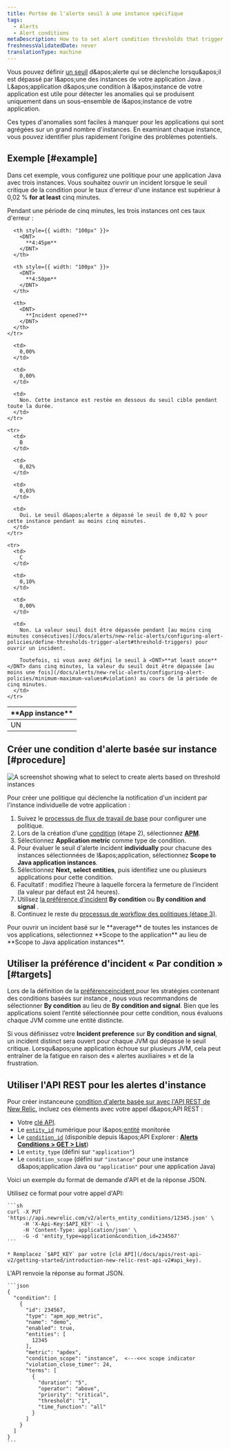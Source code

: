```yaml
---
title: Portée de l'alerte seuil à une instance spécifique
tags:
  - Alerts
  - Alert conditions
metaDescription: How to to set alert condition thresholds that trigger when they are breached by any of your Java app's instances.
freshnessValidatedDate: never
translationType: machine
---
```


Vous pouvez définir [un seuil](/docs/using-new-relic/welcome-new-relic/get-started/glossary#alert-threshold) d&amp;apos;alerte qui se déclenche lorsqu&amp;apos;il est dépassé par l&amp;apos;une des instances de votre application Java . L&amp;apos;application d&amp;apos;une condition à l&amp;apos;instance de votre application est utile pour détecter les anomalies qui se produisent uniquement dans un sous-ensemble de l&amp;apos;instance de votre application.

Ces types d&apos;anomalies sont faciles à manquer pour les applications qui sont agrégées sur un grand nombre d&apos;instances. En examinant chaque instance, vous pouvez identifier plus rapidement l’origine des problèmes potentiels.

## Exemple [#example]

Dans cet exemple, vous configurez une politique pour une application Java avec trois instances. Vous souhaitez ouvrir un incident lorsque le seuil critique de la condition pour le taux d&apos;erreur d&apos;une instance est supérieur à 0,02 % <DNT>**for at least**</DNT> cinq minutes.

Pendant une période de cinq minutes, les trois instances ont ces taux d&apos;erreur :

<table>
  <thead>
    <tr>
      <th style={{ width: "100px" }}>
        <DNT>
          **App instance**
        </DNT>
      </th>

      <th style={{ width: "100px" }}>
        <DNT>
          **4:45pm**
        </DNT>
      </th>

      <th style={{ width: "100px" }}>
        <DNT>
          **4:50pm**
        </DNT>
      </th>

      <th>
        <DNT>
          **Incident opened?**
        </DNT>
      </th>
    </tr>
  </thead>

  <tbody>
    <tr>
      <td>
        UN
      </td>

      <td>
        0,00%
      </td>

      <td>
        0,00%
      </td>

      <td>
        Non. Cette instance est restée en dessous du seuil cible pendant toute la durée.
      </td>
    </tr>

    <tr>
      <td>
        B
      </td>

      <td>
        0,02%
      </td>

      <td>
        0,03%
      </td>

      <td>
        Oui. Le seuil d&apos;alerte a dépassé le seuil de 0,02 % pour cette instance pendant au moins cinq minutes.
      </td>
    </tr>

    <tr>
      <td>
        C
      </td>

      <td>
        0,10%
      </td>

      <td>
        0,00%
      </td>

      <td>
        Non. La valeur seuil doit être dépassée pendant [au moins cinq minutes consécutives](/docs/alerts/new-relic-alerts/configuring-alert-policies/define-thresholds-trigger-alert#threshold-triggers) pour ouvrir un incident.

        Toutefois, si vous avez défini le seuil à <DNT>**at least once**</DNT> dans cinq minutes, la valeur du seuil doit être dépassée [au moins une fois](/docs/alerts/new-relic-alerts/configuring-alert-policies/minimum-maximum-values#violation) au cours de la période de cinq minutes.
      </td>
    </tr>
  </tbody>
</table>

## Créer une condition d&apos;alerte basée sur instance [#procedure]

<img title="Create alerts based on threshold instances" alt="A screenshot showing what to select to create alerts based on threshold instances" src="/images/alerts_screenshot-crop_thresholds-instances.webp" />

Pour créer une politique qui déclenche la notification d&apos;un incident par l&apos;instance individuelle de votre application :

1. Suivez le [processus de flux de travail de base](/docs/alerts/new-relic-alerts/configuring-alert-policies/alert-policy-workflow#alert-policy-process) pour configurer une politique.
2. Lors de la création d’une [condition](/docs/alerts/create-alert/create-alert-condition/alert-conditions) (étape 2), sélectionnez [<DNT>**APM**</DNT>](/docs/alerts/new-relic-alerts/configuring-alert-policies/select-product-targets-alert-condition).
3. Sélectionnez <DNT>**Application metric**</DNT> comme type de condition.
4. Pour évaluer le seuil d&apos;alerte incident <DNT>**individually**</DNT> pour chacune des instances sélectionnées de l&amp;apos;application, sélectionnez <DNT>**Scope to Java application instances**</DNT>.
5. Sélectionnez <DNT>**Next, select entities**</DNT>, puis identifiez une ou plusieurs applications pour cette condition.
6. Facultatif : modifiez l’heure à laquelle <InlinePopover type="alerts" />forcera la fermeture de l’incident (la valeur par défaut est 24 heures).
7. Utilisez [la préférence d’incident](/docs/alerts/new-relic-alerts/reviewing-alert-incidents/specify-when-new-relic-creates-incidents) <DNT>**By condition**</DNT> ou <DNT>**By condition and signal**</DNT> .
8. Continuez le reste du [processus de workflow des politiques (étape 3)](/docs/alerts/new-relic-alerts/configuring-alert-policies/alert-policy-workflow#alert-policy-process).

<Callout variant="tip">
  Pour ouvrir un incident basé sur le <DNT>**average**</DNT> de toutes les instances de vos applications, sélectionnez <DNT>**Scope to the application**</DNT> au lieu de <DNT>**Scope to Java application instances**</DNT>.
</Callout>

## Utiliser la préférence d&apos;incident « Par condition » [#targets]

Lors de la définition de la [préférenceincident ](/docs/alerts/new-relic-alerts/reviewing-alert-incidents/specify-when-new-relic-creates-incidents)pour les stratégies contenant des conditions basées sur instance , nous vous recommandons de sélectionner <DNT>**By condition**</DNT> au lieu de <DNT>**By condition and signal**</DNT>. Bien que les applications soient l’entité sélectionnée pour cette condition, nous évaluons chaque JVM comme une entité distincte.

Si vous définissez votre <DNT>**Incident preference**</DNT> sur <DNT>**By condition and signal**</DNT>, un incident distinct sera ouvert pour chaque JVM qui dépasse le seuil critique. Lorsqu&amp;apos;une application échoue sur plusieurs JVM, cela peut entraîner de la fatigue en raison des « alertes auxiliaires » et de la frustration.

## Utiliser l&apos;API REST pour les alertes d&apos;instance

Pour créer instanceune [condition d&apos;alerte basée sur avec l&apos;API REST de New Relic](/docs/alerts/new-relic-alerts/rest-api-alerts/manage-entities-alerts-conditions), incluez ces éléments avec votre appel d&amp;apos;API REST :

* Votre [clé API](/docs/apis/rest-api-v2/getting-started/introduction-new-relic-rest-api-v2#api_key).
* Le [`entity_id`](/docs/using-new-relic/welcome-new-relic/get-started/glossary#entity) numérique pour l&amp;apos;[entité](/docs/using-new-relic/welcome-new-relic/get-started/glossary#entity) monitorée
* Le [`condition_id`](/docs/using-new-relic/welcome-new-relic/get-started/glossary#alert-condition) (disponible depuis l&amp;apos;API Explorer : [<DNT>**Alerts Conditions &gt; GET &gt; List**</DNT>](https://rpm.newrelic.com/api/explore/alerts_entity_conditions/list))
* Le `entity_type` (défini sur `"application"`)
* Le `condition_scope` (défini sur `"instance"` pour une instance d&amp;apos;application Java ou `"application"` pour une application Java)

Voici un exemple du format de demande d&apos;API et de la réponse JSON.

<CollapserGroup>
  <Collapser id="instance-api" title="alerte d'instance appel d'API">
    Utilisez ce format pour votre appel d&apos;API:

    ```sh
    curl -X PUT 'https://api.newrelic.com/v2/alerts_entity_conditions/12345.json' \
         -H 'X-Api-Key:$API_KEY' -i \
         -H 'Content-Type: application/json' \
         -G -d 'entity_type=application&condition_id=234567'
    ```

    * Remplacez `$API_KEY` par votre [clé API](/docs/apis/rest-api-v2/getting-started/introduction-new-relic-rest-api-v2#api_key).
  </Collapser>

  <Collapser id="instance-json" title="Réponse JSON d'alerte d'instance">
    L&apos;API renvoie la réponse au format JSON.

    ```json
    {
      "condition": [
        {
          "id": 234567,
          "type": "apm_app_metric",
          "name": "demo",
          "enabled": true,
          "entities": [
            12345
          ],
          "metric": "apdex",
          "condition_scope": "instance",  <---<<< scope indicator
          "violation_close_timer": 24,
          "terms": [
            {
              "duration": "5",
              "operator": "above",
              "priority": "critical",
              "threshold": "1",
              "time_function": "all"
            }
          ]
        }
      ]
    }
    ```
  </Collapser>
</CollapserGroup>